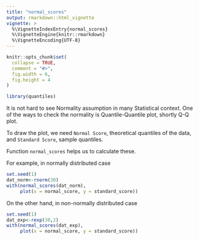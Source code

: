 ```yaml
---
title: "normal_scores"
output: rmarkdown::html_vignette
vignette: >
  %\VignetteIndexEntry{normal_scores}
  %\VignetteEngine{knitr::rmarkdown}
  %\VignetteEncoding{UTF-8}
---
```


```r
knitr::opts_chunk$set(
  collapse = TRUE,
  comment = "#>",
  fig.width = 6,
  fig.height = 4
)
```

```r
library(quantiles)
```

It is not hard to see Normality assumption in many Statistical context. One of the ways to check the normality is Quantile-Quantile plot, shortly Q-Q plot.

To draw the plot, we need `Normal Score`, theoretical quantiles of the data, and `Standard Score`, sample quantiles.

Function `normal_scores` helps us to calculate these.

For example, in normally distributed case

```r
set.seed(1)
dat_norm<-rnorm(30)
with(normal_scores(dat_norm),
     plot(x = normal_score, y = standard_score))
```

On the other hand, in non-normally distributed case

```r
set.seed(1)
dat_exp<-rexp(30,2)
with(normal_scores(dat_exp),
     plot(x = normal_score, y = standard_score))
```

